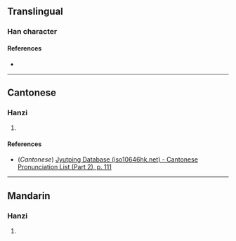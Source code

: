 {{character info/new}}
==Translingual==

===Han character===
{{Han char|rn=61|rad=心|as=19|sn=22|four=|canj=PIDY|ids=⿰忄靡}}

====References====
* {{Han ref|kx=0409.140|dkj=11508|dj=0751.170|hdz=42372.140|uh=6202|ud=25090}}

----

==Cantonese==

===Hanzi===
{{yue-hanzi|jyut=[[mei4]]|y=mei4}}

# {{rfdef|yue|sort=心19}}

====References====
* (''Cantonese'') [http://www.iso10646hk.net/jp/document/download.jsp Jyutping Database (iso10646hk.net) - Cantonese Pronunciation List (Part 2), p. 111]

----

==Mandarin==

===Hanzi===
{{cmn-hanzi|pin=[[mí]] ([[mi2]])|wg=mi<sup>2</sup>}}

# {{rfdef|cmn|sort=心19}}